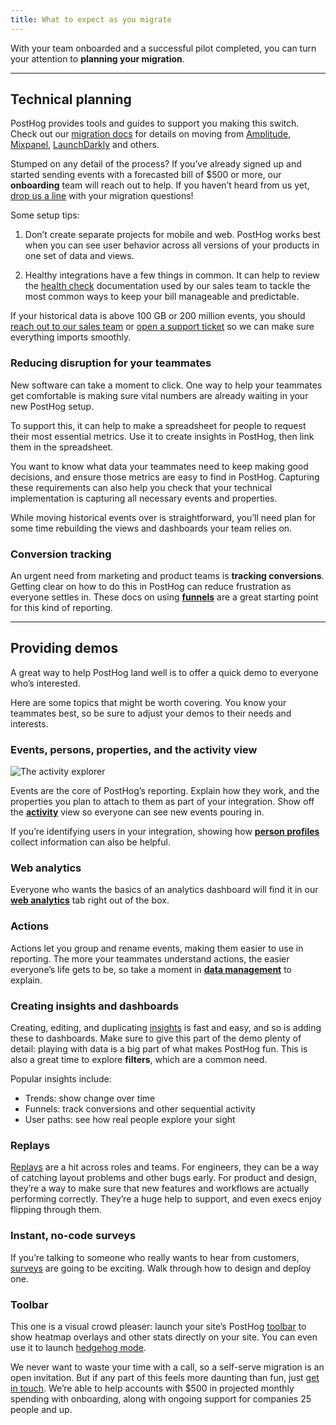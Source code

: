 ```yaml
---
title: What to expect as you migrate
---
```



With your team onboarded and a successful pilot completed, you can turn your attention to **planning your migration**.

***

## Technical planning

PostHog provides tools and guides to support you making this switch. Check out our [migration docs](/docs/migrate) for details on moving from [Amplitude](/docs/migrate/migrate-from-amplitude), [Mixpanel](/docs/migrate/mixpanel), [LaunchDarkly](/docs/migrate/launchdarkly) and others.

Stumped on any detail of the process? If you’ve already signed up and started sending events with a forecasted bill of $500 or more, our **onboarding** team will reach out to help. If you haven’t heard from us yet, [drop us a line](/talk-to-a-human) with your migration questions!

Some setup tips:

1. Don’t create separate projects for mobile and web. PostHog works best when you can see user behavior across all versions of your products in one set of data and views.

2. Healthy integrations have a few things in common. It can help to review the [health check](/handbook/growth/sales/health-checks) documentation used by our sales team to tackle the most common ways to keep your bill manageable and predictable.


<CalloutBox icon="IconDatabase" title="Get help with large migrations" type="task">

If your historical data is above 100 GB or 200 million events, you should [reach out to our sales team](/talk-to-a-human) or [open a support ticket](/docs/support-options) so we can make sure everything imports smoothly.

</CalloutBox>

### Reducing disruption for your teammates

New software can take a moment to click. One way to help your teammates get comfortable is making sure vital numbers are already waiting in your new PostHog setup.

To support this, it can help to make a spreadsheet for people to request their most essential metrics. Use it to create insights in PostHog, then link them in the spreadsheet.

You want to know what data your teammates need to keep making good decisions, and ensure those metrics are easy to find in PostHog. Capturing these requirements can also help you check that your technical implementation is capturing all necessary events and properties.

While moving historical events over is straightforward, you’ll need plan for some time rebuilding the views and dashboards your team relies on.

### Conversion tracking

An urgent need from marketing and product teams is **tracking conversions**. Getting clear on how to do this in PostHog can reduce frustration as everyone settles in. These docs on using **[funnels](/docs/product-analytics/funnels)** are a great starting point for this kind of reporting.

***

## Providing demos

A great way to help PostHog land well is to offer a quick demo to everyone who’s interested.

Here are some topics that might be worth covering. You know your teammates best, so be sure to adjust your demos to their needs and interests.

### Events, persons, properties, and the activity view

![The activity explorer](https://res.cloudinary.com/dmukukwp6/image/upload/activity_2923c81b32.png)

Events are the core of PostHog’s reporting. Explain how they work, and the properties you plan to attach to them as part of your integration. Show off the **[activity](https://app.posthog.com/project/activity/explore)** view so everyone can see new events pouring in. 

If you’re identifying users in your integration, showing how **[person profiles](https://app.posthog.com/project/persons)** collect information can also be helpful.

### Web analytics

Everyone who wants the basics of an analytics dashboard will find it in our **[web analytics](https://app.posthog.com/project/web)** tab right out of the box.

### Actions

Actions let you group and rename events, making them easier to use in reporting. The more your teammates understand actions, the easier everyone’s life gets to be, so take a moment in **[data management](https://app.posthog.com/project/data-management/actions)** to explain.

### Creating insights and dashboards

Creating, editing, and duplicating [insights](/docs/product-analytics/insights) is fast and easy, and so is adding these to dashboards. Make sure to give this part of the demo plenty of detail: playing with data is a big part of what makes PostHog fun. This is also a great time to explore **filters**, which are a common need.

Popular insights include:

- Trends: show change over time  
- Funnels: track conversions and other sequential activity  
- User paths: see how real people explore your sight

### Replays

[Replays](https://app.posthog.com/project/replay/home) are a hit across roles and teams. For engineers, they can be a way of catching layout problems and other bugs early. For product and design, they’re a way to make sure that new features and workflows are actually performing correctly. They’re a huge help to support, and even execs enjoy flipping through them.

### Instant, no-code surveys

If you’re talking to someone who really wants to hear from customers, [surveys](https://app.posthog.com/project/surveys) are going to be exciting. Walk through how to design and deploy one.

### Toolbar

This one is a visual crowd pleaser: launch your site’s PostHog [toolbar](https://app.posthog.com/project/toolbar) to show heatmap overlays and other stats directly on your site. You can even use it to launch [hedgehog mode](/blog/aruba-hackathon#hedgehog-mode--toolbar--awesomeness).

<CalloutBox title="Get more help" type="fyi">

We never want to waste your time with a call, so a self-serve migration is an open invitation. But if any part of this feels more daunting than fun, just [get in touch](/talk-to-a-human). We’re able to help accounts with $500 in projected monthly spending with onboarding, along with ongoing support for companies 25 people and up.

</CalloutBox>
